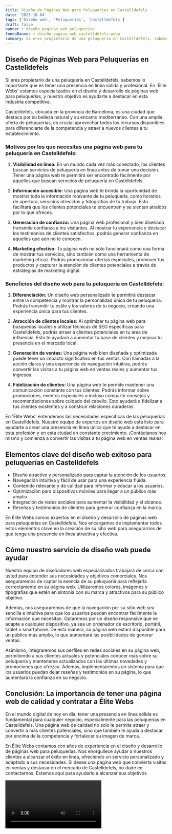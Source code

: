 ```yaml
---
title: Diseño de Páginas Web para Peluquerías en Castelldefels
date: '2023-10-04'
tags: ['Diseño web', 'Peluquerías', 'Castelldefels']
draft: false
banner : diseño_paginas_web_peluquerías
fondoBanner : diseño_pagina_web_castelldefels.webp
summary: Si eres propietario de una peluquería en Castelldefels, sabemos lo importante que es tener una presencia en línea sólida y profesional. En 'Élite Webs' estamos especializados en el diseño y desarrollo de páginas web para peluquerías, y nuestro objetivo es ayudarte a destacar en esta industria competitiva.
---
```


## Diseño de Páginas Web para Peluquerías en Castelldefels

Si eres propietario de una peluquería en Castelldefels, sabemos lo importante que es tener una presencia en línea sólida y profesional. En 'Élite Webs' estamos especializados en el diseño y desarrollo de páginas web para peluquerías, y nuestro objetivo es ayudarte a destacar en esta industria competitiva.

Castelldefels, ubicada en la provincia de Barcelona, es una ciudad que destaca por su belleza natural y su encanto mediterráneo. Con una amplia oferta de peluquerías, es crucial aprovechar todos los recursos disponibles para diferenciarte de la competencia y atraer a nuevos clientes a tu establecimiento.

### Motivos por los que necesitas una página web para tu peluquería en Castelldefels:

1. **Visibilidad en línea:** En un mundo cada vez más conectado, los clientes buscan servicios de peluquería en línea antes de tomar una decisión. Tener una página web te permitirá ser encontrado fácilmente por aquellos que buscan servicios de peluquería en Castelldefels.

2. **Información accesible:** Una página web te brinda la oportunidad de mostrar toda la información relevante de tu peluquería, como horarios de apertura, servicios ofrecidos y fotografías de tu trabajo. Esto facilitará que los clientes potenciales te encuentren y se sientan atraídos por lo que ofreces.

3. **Generación de confianza:** Una página web profesional y bien diseñada transmite confianza a los visitantes. Al mostrar tu experiencia y destacar los testimonios de clientes satisfechos, podrás generar confianza en aquellos que aún no te conocen.

4. **Marketing efectivo:** Tu página web no solo funcionará como una forma de mostrar tus servicios, sino también como una herramienta de marketing eficaz. Podrás promocionar ofertas especiales, promover tus productos y capturar la atención de clientes potenciales a través de estrategias de marketing digital.

### Beneficios del diseño web para tu peluquería en Castelldefels:

1. **Diferenciación:** Un diseño web personalizado te permitirá destacar entre la competencia y mostrar la personalidad única de tu peluquería. Podrás transmitir tu estilo y los valores de tu negocio, creando una experiencia única para tus clientes.

2. **Atracción de clientes locales:** Al optimizar tu página web para búsquedas locales y utilizar técnicas de SEO específicas para Castelldefels, podrás atraer a clientes potenciales en tu área de influencia. Esto te ayudará a aumentar tu base de clientes y mejorar tu presencia en el mercado local.

3. **Generación de ventas:** Una página web bien diseñada y optimizada puede tener un impacto significativo en tus ventas. Con llamadas a la acción claras y una experiencia de navegación intuitiva, podrás convertir las visitas a tu página web en ventas reales y aumentar tus ingresos.

4. **Fidelización de clientes:** Una página web te permite mantener una comunicación constante con tus clientes. Podrás informar sobre promociones, eventos especiales o incluso compartir consejos y recomendaciones sobre cuidado del cabello. Esto ayudará a fidelizar a tus clientes existentes y a construir relaciones duraderas.

En 'Élite Webs' entendemos las necesidades específicas de las peluquerías en Castelldefels. Nuestro equipo de expertos en diseño web está listo para ayudarte a crear una presencia en línea única que te ayude a destacar en esta profesión y en esta ciudad en constante crecimiento. ¡Contáctanos hoy mismo y comienza a convertir las visitas a tu página web en ventas reales!

<GifSeo />

<Cta />

## Elementos clave del diseño web exitoso para peluquerías en Castelldefels

- Diseño atractivo y personalizado para captar la atención de los usuarios.
- Navegación intuitiva y fácil de usar para una experiencia fluida.
- Contenido relevante y de calidad para informar y educar a los usuarios.
- Optimización para dispositivos móviles para llegar a un público más amplio.
- Integración de redes sociales para aumentar la visibilidad y el alcance.
- Reseñas y testimonios de clientes para generar confianza en la marca.

En Élite Webs somos expertos en el diseño y desarrollo de páginas web para peluquerías en Castelldefels. Nos encargamos de implementar todos estos elementos clave en la creación de su sitio web para asegurarnos de que tenga una presencia en línea atractiva y efectiva.

## Cómo nuestro servicio de diseño web puede ayudar

Nuestro equipo de diseñadores web especializados trabajará de cerca con usted para entender sus necesidades y objetivos comerciales. Nos aseguraremos de captar la esencia de su peluquería para reflejarla correctamente en su página web. Utilizaremos colores, imágenes y tipografías que estén en sintonía con su marca y atractivos para su público objetivo.

Además, nos aseguraremos de que la navegación por su sitio web sea sencilla e intuitiva para que los usuarios puedan encontrar fácilmente la información que necesitan. Optaremos por un diseño responsive que se adapte a cualquier dispositivo, ya sea un ordenador de escritorio, portátil, tablet o smartphone. De esta manera, su página web estará disponible para un público más amplio, lo que aumentará las posibilidades de generar ventas.

Asimismo, integraremos sus perfiles en redes sociales en su página web, permitiendo a sus clientes actuales y potenciales conocer más sobre su peluquería y mantenerse actualizados con las últimas novedades y promociones que ofrezca. Además, implementaremos un sistema para que los usuarios puedan dejar reseñas y testimonios en su página, lo que aumentará la confianza en su negocio.

## Conclusión: La importancia de tener una página web de calidad y contratar a Élite Webs

En el mundo digital de hoy en día, tener una presencia en línea sólida es fundamental para cualquier negocio, especialmente para las peluquerías en Castelldefels. Una página web de calidad no solo le permite atraer y convertir a más clientes potenciales, sino que también le ayuda a destacar por encima de la competencia y fortalecer su imagen de marca.

En Élite Webs contamos con años de experiencia en el diseño y desarrollo de páginas web para peluquerías. Nos enorgullece ayudar a nuestros clientes a alcanzar el éxito en línea, ofreciendo un servicio personalizado y adaptado a sus necesidades. Si desea una página web que convierta visitas en ventas y destacar en el mercado de Castelldefels, no dude en contactarnos. Estamos aquí para ayudarlo a alcanzar sus objetivos.

<Video />

<CtaBot job='Peluquerías' city='Castelldefels'/>

<Gmaps query='Castelldefels+españa+maps' />